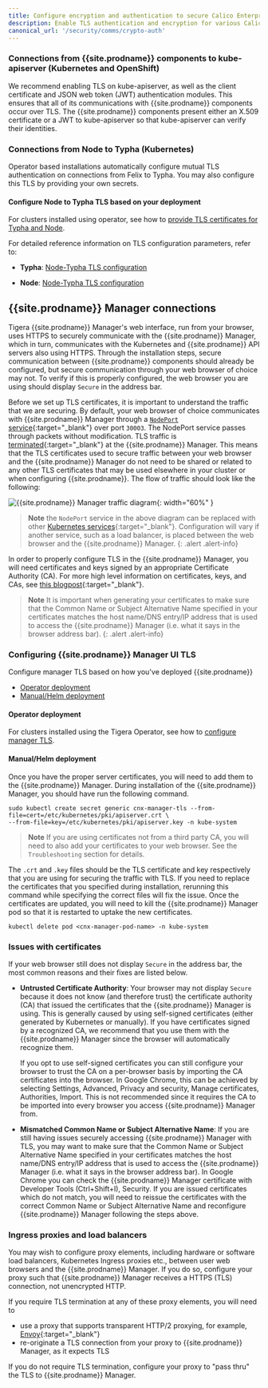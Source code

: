 ```yaml
---
title: Configure encryption and authentication to secure Calico Enterprise components
description: Enable TLS authentication and encryption for various Calico Enterprise components.
canonical_url: '/security/comms/crypto-auth'
---
```


### Connections from {{site.prodname}} components to kube-apiserver (Kubernetes and OpenShift)

We recommend enabling TLS on kube-apiserver, as well as the client certificate and JSON web token (JWT)
authentication modules. This ensures that all of its communications with {{site.prodname}} components occur
over TLS. The {{site.prodname}} components present either an X.509 certificate or a JWT to kube-apiserver
so that kube-apiserver can verify their identities.

### Connections from Node to Typha (Kubernetes)

Operator based installations automatically configure mutual TLS authentication on connections from
Felix to Typha. You may also configure this TLS by providing your own secrets.

#### Configure Node to Typha TLS based on your deployment

For clusters installed using operator, see how to [provide TLS certificates for Typha and Node](typha-node-tls).

For detailed reference information on TLS configuration parameters, refer to:

- **Typha**: [Node-Typha TLS configuration]({{site.baseurl}}/reference/typha/configuration#felix-typha-tls-configuration)

- **Node**: [Node-Typha TLS configuration]({{site.baseurl}}/reference/felix/configuration#felix-typha-tls-configuration)

## {{site.prodname}} Manager connections

Tigera {{site.prodname}} Manager's web interface, run from your browser, uses HTTPS to securely communicate
with the {{site.prodname}} Manager, which in turn, communicates with the Kubernetes and {{site.prodname}} API
servers also using HTTPS. Through the installation steps, secure communication between
{{site.prodname}} components should already be configured, but secure communication through your web
browser of choice may not. To verify if this is properly configured, the web browser
you are using should display `Secure` in the address bar.

Before we set up TLS certificates, it is important to understand the traffic
that we are securing. By default, your web browser of choice communicates with
{{site.prodname}} Manager through a
[`NodePort` service](https://kubernetes.io/docs/tutorials/services/source-ip/#source-ip-for-services-with-typenodeport){:target="_blank"}
over port `30003`. The NodePort service passes through packets without modification.
TLS traffic is [terminated](https://en.wikipedia.org/wiki/TLS_termination_proxy){:target="_blank"}
at the {{site.prodname}} Manager. This means that the TLS certificates used to secure traffic
between your web browser and the {{site.prodname}} Manager do not need to be shared or related
to any other TLS certificates that may be used elsewhere in your cluster or when
configuring {{site.prodname}}. The flow of traffic should look like the following:

![{{site.prodname}} Manager traffic diagram]({{site.baseurl}}/images/cnx-tls-mgr-comms.svg){: width="60%" }

> **Note** the `NodePort` service in the above diagram can be replaced with other
> [Kubernetes services](https://kubernetes.io/docs/concepts/services-networking/service/#publishing-services---service-types){:target="_blank"}.
> Configuration will vary if another service, such as a load balancer, is placed between the web
> browser and the {{site.prodname}} Manager.
{: .alert .alert-info}

In order to properly configure TLS in the {{site.prodname}} Manager, you will need
certificates and keys signed by an appropriate Certificate Authority (CA).
For more high level information on certificates, keys, and CAs, see
[this blogpost](http://www.steves-internet-guide.com/ssl-certificates-explained/){:target="_blank"}.

> **Note** It is important when generating your certificates to make sure
> that the Common Name or Subject Alternative Name specified in your certificates
> matches the host name/DNS entry/IP address that is used to access the {{site.prodname}} Manager
> (i.e. what it says in the browser address bar).
{: .alert .alert-info}

### Configuring {{site.prodname}} Manager UI TLS

Configure manager TLS based on how you've deployed {{site.prodname}}
- [Operator deployment](#operator-deployment)
- [Manual/Helm deployment](#manualhelm-deployment)

#### Operator deployment

For clusters installed using the Tigera Operator, see how to [configure manager TLS](manager-tls).

#### Manual/Helm deployment

Once you have the proper server certificates, you will need to add them to the
{{site.prodname}} Manager. During installation of the {{site.prodname}} Manager, you should have run
the following command.

```
sudo kubectl create secret generic cnx-manager-tls --from-file=cert=/etc/kubernetes/pki/apiserver.crt \
--from-file=key=/etc/kubernetes/pki/apiserver.key -n kube-system
```
> **Note** If you are using certificates not from a third party CA,
> you will need to also add your certificates to your web browser.
> See the `Troubleshooting` section for details.

The `.crt` and `.key` files should be the TLS certificate and key respectively
that you are using for securing the traffic with TLS. If you need to replace the
certificates that you specified during installation, rerunning this command while
specifying the correct files will fix the issue. Once the certificates are updated,
you will need to kill the {{site.prodname}} Manager pod so that it is restarted to uptake the new
certificates.

```
kubectl delete pod <cnx-manager-pod-name> -n kube-system
```

### Issues with certificates

If your web browser still does not display `Secure` in the address bar, the most
common reasons and their fixes are listed below.

- **Untrusted Certificate Authority**: Your browser may not display `Secure` because
  it does not know (and therefore trust) the certificate authority (CA) that issued
  the certificates that the {{site.prodname}} Manager is using. This is generally caused by using
  self-signed certificates (either generated by Kubernetes or manually). If you have
  certificates signed by a recognized CA, we recommend that you use them with the {{site.prodname}}
  Manager since the browser will automatically recognize them.

  If you opt to use self-signed certificates you can still configure your browser to
  trust the CA on a per-browser basis by importing the CA certificates into the browser.
  In Google Chrome, this can be achieved by selecting Settings, Advanced, Privacy and security,
  Manage certificates, Authorities, Import. This is not recommended since it requires the CA
  to be imported into every browser you access {{site.prodname}} Manager from.

- **Mismatched Common Name or Subject Alternative Name**: If you are still having issues
  securely accessing {{site.prodname}} Manager with TLS, you may want to make sure that the Common Name
  or Subject Alternative Name specified in your certificates matches the host name/DNS
  entry/IP address that is used to access the {{site.prodname}} Manager (i.e. what it says in the browser
  address bar). In Google Chrome you can check the {{site.prodname}} Manager certificate with Developer Tools
  (Ctrl+Shift+I), Security. If you are issued certificates which do not match,
  you will need to reissue the certificates with the correct Common Name or
  Subject Alternative Name and reconfigure {{site.prodname}} Manager following the steps above.

### Ingress proxies and load balancers

You may wish to configure proxy elements, including hardware or software load balancers, Kubernetes Ingress
proxies etc., between user web browsers and the {{site.prodname}} Manager.  If you do so, configure your proxy
such that {{site.prodname}} Manager receives a HTTPS (TLS) connection, not unencrypted HTTP.

If you require TLS termination at any of these proxy elements, you will need to

  * use a proxy that supports transparent HTTP/2 proxying, for example, [Envoy](https://www.envoyproxy.io/){:target="_blank"}
  * re-originate a TLS connection from your proxy to {{site.prodname}} Manager, as it expects TLS

If you do not require TLS termination, configure your proxy to "pass thru" the TLS to {{site.prodname}} Manager.
